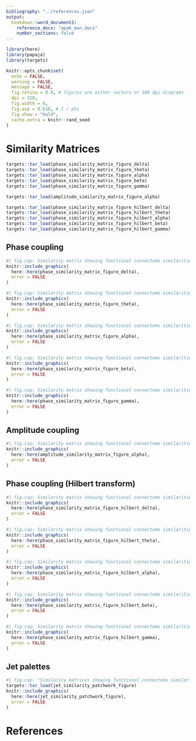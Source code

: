 ```yaml
---
bibliography: "../references.json"
output:
  bookdown::word_document2:
    reference_docx: "apa6_man.docx"
    number_sections: false
---
```


```r
library(here)
library(papaja)
library(targets)

knitr::opts_chunk$set(
  echo = FALSE,
  warning = FALSE,
  message = FALSE,
  fig.retina = 0.8, # figures are either vectors or 300 dpi diagrams
  dpi = 320,
  fig.width = 6,
  fig.asp = 0.618, # 1 / phi
  fig.show = "hold",
  cache.extra = knitr::rand_seed
)
```

# Similarity Matrices

```r
targets::tar_load(phase_similarity_matrix_figure_delta)
targets::tar_load(phase_similarity_matrix_figure_theta)
targets::tar_load(phase_similarity_matrix_figure_alpha)
targets::tar_load(phase_similarity_matrix_figure_beta)
targets::tar_load(phase_similarity_matrix_figure_gamma)

targets::tar_load(amplitude_similarity_matrix_figure_alpha)

targets::tar_load(phase_similarity_matrix_figure_hilbert_delta)
targets::tar_load(phase_similarity_matrix_figure_hilbert_theta)
targets::tar_load(phase_similarity_matrix_figure_hilbert_alpha)
targets::tar_load(phase_similarity_matrix_figure_hilbert_beta)
targets::tar_load(phase_similarity_matrix_figure_hilbert_gamma)
```

## Phase coupling

```r
#| fig.cap: Similarity matrix showing functional connectome similarities within and between participants for phase coupling functional connectomes in the delta band.
knitr::include_graphics(
  here::here(phase_similarity_matrix_figure_delta),
  error = FALSE
)
```

\newpage

```r
#| fig.cap: Similarity matrix showing functional connectome similarities within and between participants for phase coupling functional connectomes in the theta band.
knitr::include_graphics(
  here::here(phase_similarity_matrix_figure_theta),
  error = FALSE
)
```

\newpage

```r
#| fig.cap: Similarity matrix showing functional connectome similarities within and between participants for phase coupling functional connectomes in the alpha band.
knitr::include_graphics(
  here::here(phase_similarity_matrix_figure_alpha),
  error = FALSE
)
```

\newpage

```r
#| fig.cap: Similarity matrix showing functional connectome similarities within and between participants for phase coupling functional connectomes in the beta band.
knitr::include_graphics(
  here::here(phase_similarity_matrix_figure_beta),
  error = FALSE
)
```

\newpage

```r
#| fig.cap: Similarity matrix showing functional connectome similarities within and between participants for phase coupling functional connectomes in the gamma band.
knitr::include_graphics(
  here::here(phase_similarity_matrix_figure_gamma),
  error = FALSE
)
```

\newpage

## Amplitude coupling

```r
#| fig.cap: Similarity matrix showing functional connectome similarities within and between participants for amplitude coupling functional connectomes in the alpha band.
knitr::include_graphics(
  here::here(amplitude_similarity_matrix_figure_alpha),
  error = FALSE
)
```

\newpage

## Phase coupling (Hilbert transform)

```r
#| fig.cap: Similarity matrix showing functional connectome similarities within and between participants for phase coupling (Hilbert transform) functional connectomes in the delta band.
knitr::include_graphics(
  here::here(phase_similarity_matrix_figure_hilbert_delta),
  error = FALSE
)
```

\newpage

```r
#| fig.cap: Similarity matrix showing functional connectome similarities within and between participants for phase coupling (Hilbert transform) functional connectomes in the theta band.
knitr::include_graphics(
  here::here(phase_similarity_matrix_figure_hilbert_theta),
  error = FALSE
)
```

\newpage

```r
#| fig.cap: Similarity matrix showing functional connectome similarities within and between participants for phase coupling (Hilbert transform) functional connectomes in the alpha band.
knitr::include_graphics(
  here::here(phase_similarity_matrix_figure_hilbert_alpha),
  error = FALSE
)
```

\newpage

```r
#| fig.cap: Similarity matrix showing functional connectome similarities within and between participants for phase coupling (Hilbert transform) functional connectomes in the beta band.
knitr::include_graphics(
  here::here(phase_similarity_matrix_figure_hilbert_beta),
  error = FALSE
)
```

\newpage

```r
#| fig.cap: Similarity matrix showing functional connectome similarities within and between participants for phase coupling (Hilbert transform) functional connectomes in the gamma band.
knitr::include_graphics(
  here::here(phase_similarity_matrix_figure_hilbert_gamma),
  error = FALSE
)
```

## Jet palettes

```r
#| fig.cap: "Similarity matrices showing functional connectome similarities within and between participants for phase coupling and amplitude coupling functional connectomes across frequency bands using the Jet colour scale (<https://www.mathworks.com/help/matlab/ref/jet.html>). Note that this colour scale is not perceptually uniform, making differences between different values appear greater than they are, and which have been further exaggerated by scaling colours to the limits of the data rather than the 0-1 range of the RV coefficient. We show our results here using this approach solely to facilitate visual comparisons between our results and those of other studies that have shown their results in this way [e.g., @gordonetal_PrecisionFunctionalMapping_2017; @grattonetal_FunctionalBrainNetworks_2018]."
targets::tar_load(jet_similarity_patchwork_figure)
knitr::include_graphics(
  here::here(jet_similarity_patchwork_figure),
  error = FALSE
)
```

\newpage

# References

:::{#refs custom-style="Bibliography"}
:::
